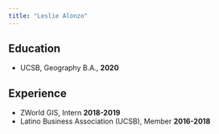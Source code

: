 ```yaml
---
title: "Leslie Alonzo"
---
```


## Education

* UCSB, Geography B.A., **2020**


## Experience

* ZWorld GIS, Intern **2018-2019**  
* Latino Business Association (UCSB), Member **2016-2018**
